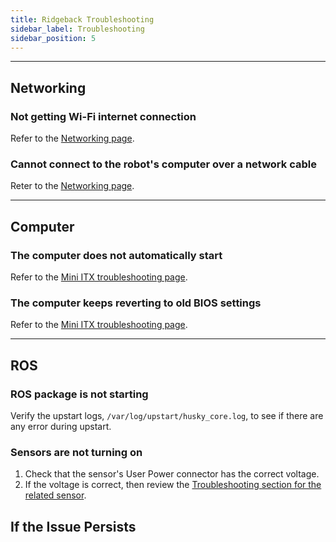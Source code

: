 ```yaml
---
title: Ridgeback Troubleshooting
sidebar_label: Troubleshooting
sidebar_position: 5
---
```



<ComponentIntroductionRidgeback />

<ComponentSupportIntroduction />

---

## Networking

### Not getting Wi-Fi internet connection

Refer to the [Networking page](../../../ros/networking/overview).

### Cannot connect to the robot's computer over a network cable

Reter to the [Networking page](../../../ros/networking/overview).

---

## Computer

### The computer does not automatically start

Refer to the [Mini ITX troubleshooting page](../../accessories/computers/mini_itx).

### The computer keeps reverting to old BIOS settings

Refer to the [Mini ITX troubleshooting page](../../accessories/computers/mini_itx).

---

## ROS

### ROS package is not starting

Verify the upstart logs, `/var/log/upstart/husky_core.log`, to see if there are any error during upstart.

### Sensors are not turning on

1.  Check that the sensor's User Power connector has the correct voltage.
2.  If the voltage is correct, then review the [Troubleshooting section for the related sensor](../../accessories/sensors).

## If the Issue Persists

<Support />
